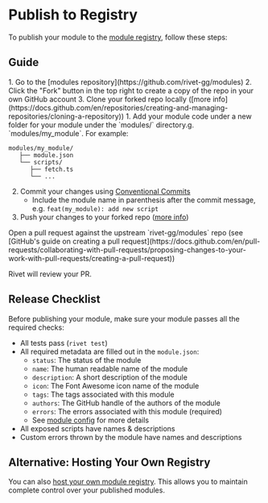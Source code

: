# Publish to Registry

To publish your module to the [module registry](https://github.com/rivet-gg/modules), follow these steps:

## Guide

<Steps>
<Step title="Fork & clone the repository">
1. Go to the [modules repository](https://github.com/rivet-gg/modules)
2. Click the "Fork" button in the top right to create a copy of the repo in your own GitHub account
3. Clone your forked repo locally ([more info](https://docs.github.com/en/repositories/creating-and-managing-repositories/cloning-a-repository))
</Step>

<Step title="Add your module">
1. Add your module code under a new folder for your module under the `modules/` directory.g. `modules/my_module`. For example:

   ```
   modules/my_module/
      ├── module.json
      └── scripts/
         ├── fetch.ts
         └── ...
   ```

2. Commit your changes using [Conventional Commits](https://www.conventionalcommits.org/) 
   - Include the module name in parenthesis after the commit message, e.g. `feat(my_module): add new script` 
3. Push your changes to your forked repo ([more info](https://docs.github.com/en/get-started/using-git/pushing-commits-to-a-remote-repository))
</Step>

<Step title="Open a pull request">
Open a pull request against the upstream `rivet-gg/modules` repo (see [GitHub's guide on creating a pull request](https://docs.github.com/en/pull-requests/collaborating-with-pull-requests/proposing-changes-to-your-work-with-pull-requests/creating-a-pull-request))
</Step>
</Steps>

Rivet will review your PR.

## Release Checklist

Before publishing your module, make sure your module passes all the required checks:

- All tests pass (`rivet test`)
- All required metadata are filled out in the `module.json`:
   - `status`: The status of the module
   - `name`: The human readable name of the module
   - `description`: A short description of the module
   - `icon`: The Font Awesome icon name of the module
   - `tags`: The tags associated with this module
   - `authors`: The GitHub handle of the authors of the module
   - `errors`: The errors associated with this module (required)
   - See [module config](/docs/build/module-config) for more details
- All exposed scripts have names & descriptions 
- Custom errors thrown by the module have names and descriptions

## Alternative: Hosting Your Own Registry

You can also [host your own module registry](/docs/build/registry). This allows you to maintain complete control over your published modules.

